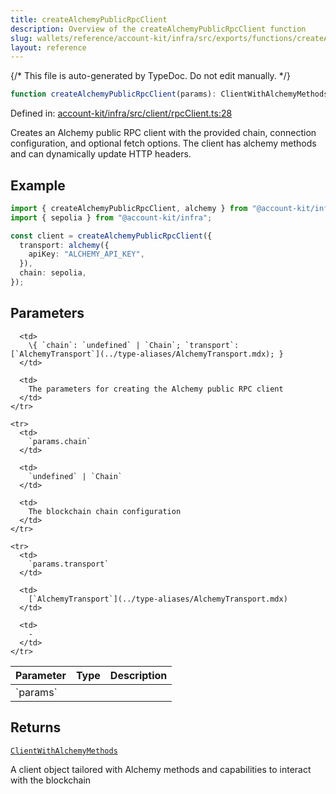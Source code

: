 ```yaml
---
title: createAlchemyPublicRpcClient
description: Overview of the createAlchemyPublicRpcClient function
slug: wallets/reference/account-kit/infra/src/exports/functions/createAlchemyPublicRpcClient
layout: reference
---
```


{/* This file is auto-generated by TypeDoc. Do not edit manually. */}

```ts
function createAlchemyPublicRpcClient(params): ClientWithAlchemyMethods;
```

Defined in: [account-kit/infra/src/client/rpcClient.ts:28](https://github.com/alchemyplatform/aa-sdk/blob/9df5be8c23af4e472bcb503c17766b16da0ad87d/account-kit/infra/src/client/rpcClient.ts#L28)

Creates an Alchemy public RPC client with the provided chain, connection configuration, and optional fetch options. The client has alchemy methods and can dynamically update HTTP headers.

## Example

```ts
import { createAlchemyPublicRpcClient, alchemy } from "@account-kit/infra";
import { sepolia } from "@account-kit/infra";

const client = createAlchemyPublicRpcClient({
  transport: alchemy({
    apiKey: "ALCHEMY_API_KEY",
  }),
  chain: sepolia,
});
```

## Parameters

<table>
  <thead>
    <tr>
      <th align="left">Parameter</th>
      <th align="left">Type</th>
      <th align="left">Description</th>
    </tr>
  </thead>

  <tbody>
    <tr>
      <td>
        `params`
      </td>

      <td>
        \{ `chain`: `undefined` | `Chain`; `transport`: [`AlchemyTransport`](../type-aliases/AlchemyTransport.mdx); }
      </td>

      <td>
        The parameters for creating the Alchemy public RPC client
      </td>
    </tr>

    <tr>
      <td>
        `params.chain`
      </td>

      <td>
        `undefined` | `Chain`
      </td>

      <td>
        The blockchain chain configuration
      </td>
    </tr>

    <tr>
      <td>
        `params.transport`
      </td>

      <td>
        [`AlchemyTransport`](../type-aliases/AlchemyTransport.mdx)
      </td>

      <td>
        ‐
      </td>
    </tr>

  </tbody>
</table>

## Returns

[`ClientWithAlchemyMethods`](../type-aliases/ClientWithAlchemyMethods.mdx)

A client object tailored with Alchemy methods and capabilities to interact with the blockchain
